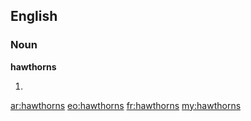 ==English==

===Noun===
'''hawthorns'''

# {{plural of|[[hawthorn]]}}

[[ar:hawthorns]]
[[eo:hawthorns]]
[[fr:hawthorns]]
[[my:hawthorns]]